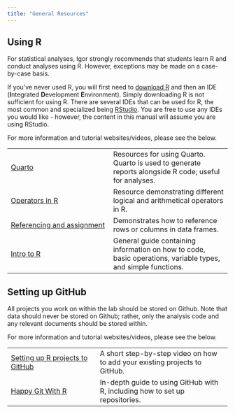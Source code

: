 ```yaml
---
title: "General Resources"
---
```


## Using R

For statistical analyses, Igor strongly recommends that students learn R and conduct analyses using R. However, exceptions may be made on a case-by-case basis.

If you've never used R, you will first need to [download R](https://cran.r-project.org/) and then an IDE (**I**ntegrated **D**evelopment **E**nvironment). Simply downloading R is not sufficient for using R. There are several IDEs that can be used for R, the most common and specialized being [RStudio](https://posit.co/). You are free to use any IDEs you would like - however, the content in this manual will assume you are using RStudio.

For more information and tutorial websites/videos, please see the below.

|                                                                                               |                                                                                                              |
|-----------------------------------------------------------------------------------------------|--------------------------------------------------------------------------------------------------------------|
| [Quarto](https://quarto.org/docs/guide/)                                                      | Resources for using Quarto. Quarto is used to generate reports alongside R code; useful for analyses.        |
| [Operators in R](https://www.datacamp.com/tutorial/operators-in-r)                            | Resource demonstrating different logical and arithmetical operators in R.                                    |
| [Referencing and assignment](https://www.ucl.ac.uk/~uctqiax/PUBLG100/2015/faq/operators.html) | Demonstrates how to reference rows or columns in data frames.                                                |
| [Intro to R](https://bookdown.org/rwnahhas/IntroToR/intro.html)                               | General guide containing information on how to code, basic operations, variable types, and simple functions. |

## Setting up GitHub

All projects you work on within the lab should be stored on Github. Note that data should never be stored on Github; rather, only the analysis code and any relevant documents should be stored within.

For more information and tutorial websites/videos, please see the below.

|                                                                                |                                                                              |
|-----------------------------|-------------------------------------------|
| [Setting up R projects to GitHub](https://www.youtube.com/watch?v=bUoN85QvC10) | A short step-by-step video on how to add your existing projects to GitHub.   |
| [Happy Git With R](https://happygitwithr.com/)                                 | In-depth guide to using GitHub with R, including how to set up repositories. |
